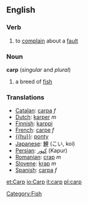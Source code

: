 ==English==
===Verb===
{{en-infl-reg-consonant|carp||}}

#to [[complain]] about a [[fault]]

===Noun===
'''carp'''  (''singular'' and ''plural'')

# a breed of [[fish]]

=== Translations ===
*[[Catalan]]: [[carpa]] ''f''
*[[Dutch]]: [[karper]] ''m''
*[[Finnish]]: [[karppi]]
*[[French]]: [[carpe]] ''f''
*[[{{hu}}]]: [[ponty]]
*[[Japanese]]: [[鯉]] (こい, koi)
*[[Persian]]: [[كپور]] (Kapur)
*[[Romanian]]: [[crap]] ''m''
*[[Slovene]]: [[krap]] ''m''
*[[Spanish]]: [[carpa]] ''f''

[[Category:Fish]]

[[et:Carp]]
[[io:Carp]]
[[it:carp]]
[[pl:carp]]
